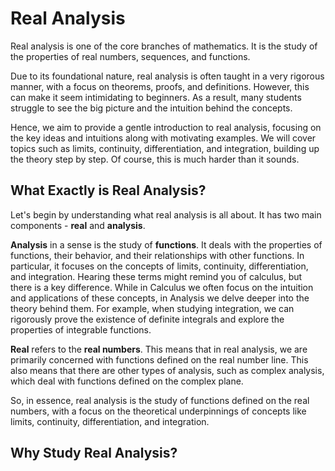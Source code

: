 # Real Analysis

Real analysis is one of the core branches of mathematics.
It is the study of the properties of real numbers, sequences, and functions.

Due to its foundational nature, real analysis is often taught in a very rigorous manner, with a focus on theorems, proofs, and definitions.
However, this can make it seem intimidating to beginners.
As a result, many students struggle to see the big picture and the intuition behind the concepts.

Hence, we aim to provide a gentle introduction to real analysis, focusing on the key ideas and intuitions along with motivating examples.
We will cover topics such as limits, continuity, differentiation, and integration, building up the theory step by step.
Of course, this is much harder than it sounds.

## What Exactly is Real Analysis?

Let's begin by understanding what real analysis is all about.
It has two main components - **real** and **analysis**.

**Analysis** in a sense is the study of **functions**.
It deals with the properties of functions, their behavior, and their relationships with other functions.
In particular, it focuses on the concepts of limits, continuity, differentiation, and integration.
Hearing these terms might remind you of calculus, but there is a key difference.
While in Calculus we often focus on the intuition and applications of these concepts, in Analysis we delve deeper into the theory behind them.
For example, when studying integration, we can rigorously prove the existence of definite integrals and explore the properties of integrable functions.

**Real** refers to the **real numbers**.
This means that in real analysis, we are primarily concerned with functions defined on the real number line.
This also means that there are other types of analysis, such as complex analysis, which deal with functions defined on the complex plane.

So, in essence, real analysis is the study of functions defined on the real numbers, with a focus on the theoretical underpinnings of concepts like limits, continuity, differentiation, and integration.

## Why Study Real Analysis?
